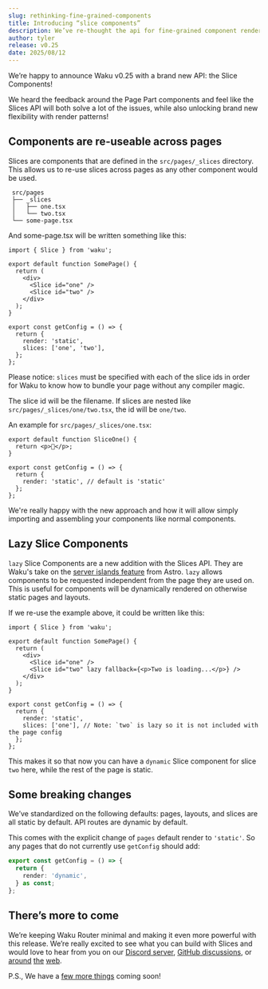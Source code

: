 ```yaml
---
slug: rethinking-fine-grained-components
title: Introducing “slice components”
description: We’ve re-thought the api for fine-grained component rendering.
author: tyler
release: v0.25
date: 2025/08/12
---
```


We’re happy to announce Waku v0.25 with a brand new API: the Slice Components!

We heard the feedback around the Page Part components and feel like the Slices API will both solve a lot of the issues, while also unlocking brand new flexibility with render patterns!

## Components are re-useable across pages

Slices are components that are defined in the `src/pages/_slices` directory. This allows us to re-use slices across pages as any other component would be used.

```
 src/pages
 ├── _slices
 │   ├── one.tsx
 │   └── two.tsx
 └── some-page.tsx
```

And some-page.tsx will be written something like this:

```tsx
import { Slice } from 'waku';

export default function SomePage() {
  return (
    <div>
      <Slice id="one" />
      <Slice id="two" />
    </div>
  );
}

export const getConfig = () => {
  return {
    render: 'static',
    slices: ['one', 'two'],
  };
};
```

Please notice: `slices` must be specified with each of the slice ids in order for Waku to know how to bundle your page without any compiler magic.

The slice id will be the filename. If slices are nested like `src/pages/_slices/one/two.tsx`, the id will be `one/two`.

An example for `src/pages/_slices/one.tsx`:

```tsx
export default function SliceOne() {
  return <p>🍕</p>;
}

export const getConfig = () => {
  return {
    render: 'static', // default is 'static'
  };
};
```

We're really happy with the new approach and how it will allow simply importing and assembling your components like normal components.

## Lazy Slice Components

`lazy` Slice Components are a new addition with the Slices API. They are Waku's take on the [server islands feature](https://astro.build/blog/astro-4120/) from Astro. `lazy` allows components to be requested independent from the page they are used on. This is useful for components will be dynamically rendered on otherwise static pages and layouts.

If we re-use the example above, it could be written like this:

```tsx
import { Slice } from 'waku';

export default function SomePage() {
  return (
    <div>
      <Slice id="one" />
      <Slice id="two" lazy fallback={<p>Two is loading...</p>} />
    </div>
  );
}

export const getConfig = () => {
  return {
    render: 'static',
    slices: ['one'], // Note: `two` is lazy so it is not included with the page config
  };
};
```

This makes it so that now you can have a `dynamic` Slice component for slice `two` here, while the rest of the page is static.

## Some breaking changes

We’ve standardized on the following defaults: pages, layouts, and slices are all static by default. API routes are dynamic by default.

This comes with the explicit change of `pages` default render to `'static'`. So any pages that do not currently use `getConfig` should add:

```ts
export const getConfig = () => {
  return {
    render: 'dynamic',
  } as const;
};
```

## There’s more to come

We’re keeping Waku Router minimal and making it even more powerful with this release. We’re really excited to see what you can build with Slices and would love to hear from you on our [Discord server](https://discord.gg/MrQdmzd), [GitHub discussions](https://github.com/wakujs/waku/discussions), or [around](https://x.com/wakujs) [the](https://bsky.app/profile/daishikato.com) [web](https://fosstodon.org/@daishi).

P.S., We have a [few more things](https://github.com/wakujs/waku/issues/24) coming soon!
